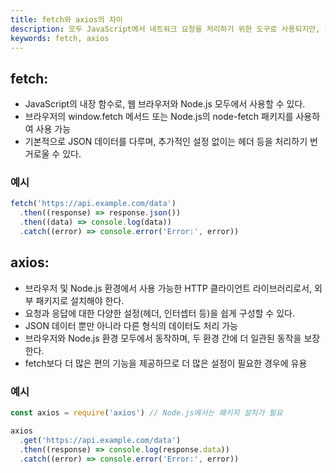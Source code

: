 ```yaml
---
title: fetch와 axios의 차이
description: 모두 JavaScript에서 네트워크 요청을 처리하기 위한 도구로 사용되지만, 각각의 특징과 사용 방법에 차이가 있다.
keywords: fetch, axios
---
```


## fetch:

- JavaScript의 내장 함수로, 웹 브라우저와 Node.js 모두에서 사용할 수 있다.
- 브라우저의 window.fetch 메서드 또는 Node.js의 node-fetch 패키지를 사용하여 사용 가능
- 기본적으로 JSON 데이터를 다루며, 추가적인 설정 없이는 헤더 등을 처리하기 번거로울 수 있다.

### 예시

```js
fetch('https://api.example.com/data')
  .then((response) => response.json())
  .then((data) => console.log(data))
  .catch((error) => console.error('Error:', error))
```

## axios:

- 브라우저 및 Node.js 환경에서 사용 가능한 HTTP 클라이언트 라이브러리로서, 외부 패키지로 설치해야 한다.
- 요청과 응답에 대한 다양한 설정(헤더, 인터셉터 등)을 쉽게 구성할 수 있다.
- JSON 데이터 뿐만 아니라 다른 형식의 데이터도 처리 가능
- 브라우저와 Node.js 환경 모두에서 동작하며, 두 환경 간에 더 일관된 동작을 보장한다.
- fetch보다 더 많은 편의 기능을 제공하므로 더 많은 설정이 필요한 경우에 유용

### 예시

```js
const axios = require('axios') // Node.js에서는 패키지 설치가 필요

axios
  .get('https://api.example.com/data')
  .then((response) => console.log(response.data))
  .catch((error) => console.error('Error:', error))
```
